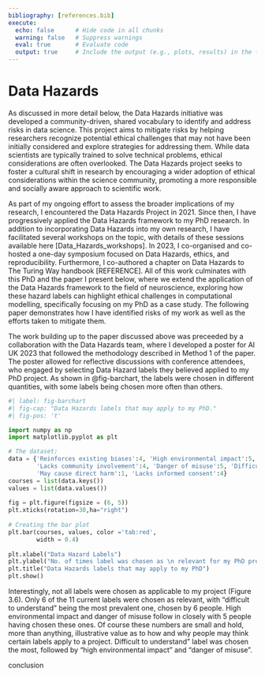 ```yaml
---
bibliography: [references.bib]
execute:
  echo: false      # Hide code in all chunks
  warning: false   # Suppress warnings
  eval: true       # Evaluate code
  output: true     # Include the output (e.g., plots, results) in the final document
---
```

# Data Hazards{#sec-data-hazards-chapter}

As discussed in more detail below, the Data Hazards initiative was developed a community-driven, shared vocabulary to identify and address risks in data science. This project aims to mitigate risks by helping researchers recognize potential ethical challenges that may not have been initially considered and explore strategies for addressing them. While data scientists are typically trained to solve technical problems, ethical considerations are often overlooked. The Data Hazards project seeks to foster a cultural shift in research by encouraging a wider adoption of ethical considerations within the science community, promoting a more responsible and socially aware approach to scientific work.

As part of my ongoing effort to assess the broader implications of my research, I encountered the Data Hazards Project in 2021. Since then, I have progressively applied the Data Hazards framework to my PhD research. In addition to incorporating Data Hazards into my own research, I have facilitated several workshops on the topic, with details of these sessions available here [Data_Hazards_workshops]. In 2023, I co-organised and co-hosted a one-day symposium focused on Data Hazards, ethics, and reproducibility. Furthermore, I co-authored a chapter on Data Hazards to The Turing Way handbook [REFERENCE]. All of this work culminates with this PhD and the paper I present below, where we extend the application of the Data Hazards framework to the field of neuroscience, exploring how these hazard labels can highlight ethical challenges in computational modelling, specifically focusing on my PhD as a case study. The following paper demonstrates how I have identified risks of my work as well as the efforts taken to mitigate them.

\newpage
\newgeometry{top=0.5in, bottom=1in, left=0.5in, right=0.5in} 

\pagestyle{plain}  

\includepdf[pages=-,pagecommand={\thispagestyle{plain}}]{neuroethics_paper.pdf}

\newpage 
\restoregeometry


The work building up to the paper discussed above was preceeded by a collaboration with the Data Hazards team, where I developed a poster for AI UK 2023 that followed the methodology described in Method 1 of the paper. The poster allowed for reflective discussions with conference attendees, who engaged by selecting Data Hazard labels they believed applied to my PhD project. As shown in @fig-barchart, the labels were chosen in different quantities, with some labels being chosen more often than others.

```python
#| label: fig-barchart
#| fig-cap: "Data Hazards labels that may apply to my PhD."
#| fig-pos: 't'

import numpy as np
import matplotlib.pyplot as plt

# The dataset:
data = {'Reinforces existing biases':4, 'High environmental impact':5,
        'Lacks community involvement':4, 'Danger of misuse':5, 'Difficult to understand':6,
        'May cause direct harm':1, 'Lacks informed consent':4}
courses = list(data.keys())
values = list(data.values())
  
fig = plt.figure(figsize = (6, 5))
plt.xticks(rotation=30,ha="right")
 
# Creating the bar plot
plt.bar(courses, values, color ='tab:red',
        width = 0.4)
 
plt.xlabel("Data Hazard Labels")
plt.ylabel("No. of times label was chosen as \n relevant for my PhD project")
plt.title("Data Hazards labels that may apply to my PhD")
plt.show()
```

Interestingly, not all labels were chosen as applicable to my project (Figure 3.6). Only 6 of the 11 current labels were chosen as relevant, with “difficult to understand” being the most prevalent one, chosen by 6 people. High environmental impact and danger of misuse follow in closely with 5 people having chosen these ones. Of course these numbers are small and hold, more than anything, illustrative value as to how and why people may think certain labels apply to a project. Difficult to understand” label was chosen the most, followed by “high environmental impact” and “danger of misuse”. 

conclusion 